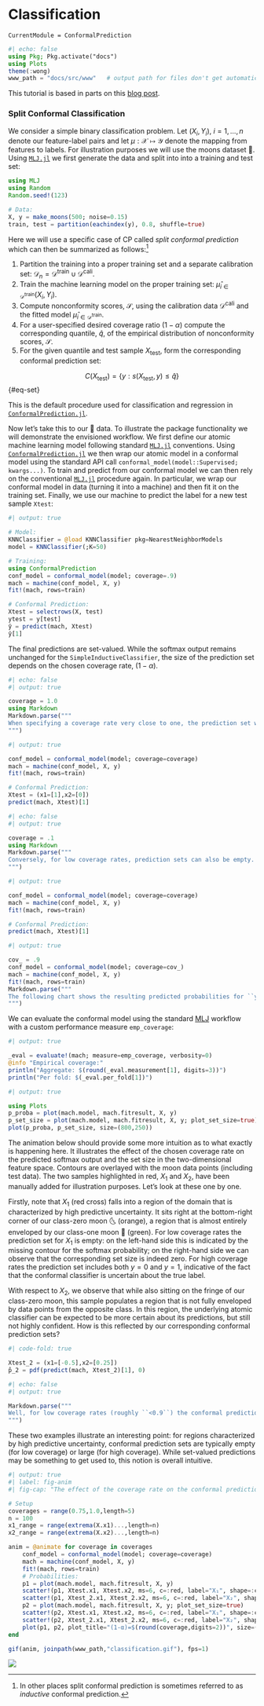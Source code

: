 # Classification 

```@meta
CurrentModule = ConformalPrediction
```

```julia
#| echo: false
using Pkg; Pkg.activate("docs")
using Plots
theme(:wong)
www_path = "docs/src/www"   # output path for files don't get automatically saved in auto-generated path (e.g. GIFs)
```


This tutorial is based in parts on this [blog post](https://www.paltmeyer.com/blog/posts/conformal-prediction/).

### Split Conformal Classification {#sec-scp}

We consider a simple binary classification problem. Let $(X_i, Y_i), \ i=1,...,n$ denote our feature-label pairs and let $\mu: \mathcal{X} \mapsto \mathcal{Y}$ denote the mapping from features to labels. For illustration purposes we will use the moons dataset 🌙. Using [`MLJ.jl`](https://alan-turing-institute.github.io/MLJ.jl/v0.18/) we first generate the data and split into into a training and test set:

```julia
using MLJ
using Random
Random.seed!(123)

# Data:
X, y = make_moons(500; noise=0.15)
train, test = partition(eachindex(y), 0.8, shuffle=true)
```

Here we will use a specific case of CP called *split conformal prediction* which can then be summarized as follows:^[In other places split conformal prediction is sometimes referred to as *inductive* conformal prediction.]

1. Partition the training into a proper training set and a separate calibration set: $\mathcal{D}_n=\mathcal{D}^{\text{train}} \cup \mathcal{D}^{\text{cali}}$.
2. Train the machine learning model on the proper training set: $\hat\mu_{i \in \mathcal{D}^{\text{train}}}(X_i,Y_i)$.
3. Compute nonconformity scores, $\mathcal{S}$, using the calibration data $\mathcal{D}^{\text{cali}}$ and the fitted model $\hat\mu_{i \in \mathcal{D}^{\text{train}}}$. 
4. For a user-specified desired coverage ratio $(1-\alpha)$ compute the corresponding quantile, $\hat{q}$, of the empirical distribution of nonconformity scores, $\mathcal{S}$.
5. For the given quantile and test sample $X_{\text{test}}$, form the corresponding conformal prediction set: 

$$
C(X_{\text{test}})=\{y:s(X_{\text{test}},y) \le \hat{q}\}
$$ {#eq-set}

This is the default procedure used for classification and regression in [`ConformalPrediction.jl`](https://github.com/pat-alt/ConformalPrediction.jl). 

Now let's take this to our 🌙 data. To illustrate the package functionality we will demonstrate the envisioned workflow. We first define our atomic machine learning model following standard [`MLJ.jl`](https://alan-turing-institute.github.io/MLJ.jl/v0.18/) conventions. Using [`ConformalPrediction.jl`](https://github.com/pat-alt/ConformalPrediction.jl) we then wrap our atomic model in a conformal model using the standard API call `conformal_model(model::Supervised; kwargs...)`. To train and predict from our conformal model we can then rely on the conventional [`MLJ.jl`](https://alan-turing-institute.github.io/MLJ.jl/v0.18/) procedure again. In particular, we wrap our conformal model in data (turning it into a machine) and then fit it on the training set. Finally, we use our machine to predict the label for a new test sample `Xtest`:

```julia
#| output: true

# Model:
KNNClassifier = @load KNNClassifier pkg=NearestNeighborModels
model = KNNClassifier(;K=50) 

# Training:
using ConformalPrediction
conf_model = conformal_model(model; coverage=.9)
mach = machine(conf_model, X, y)
fit!(mach, rows=train)

# Conformal Prediction:
Xtest = selectrows(X, test)
ytest = y[test]
ŷ = predict(mach, Xtest)
ŷ[1]
```

The final predictions are set-valued. While the softmax output remains unchanged for the `SimpleInductiveClassifier`, the size of the prediction set depends on the chosen coverage rate, $(1-\alpha)$. 
```julia
#| echo: false
#| output: true

coverage = 1.0
using Markdown
Markdown.parse("""
When specifying a coverage rate very close to one, the prediction set will typically include many (in some cases all) of the possible labels. Below, for example, both classes are included in the prediction set when setting the coverage rate equal to ``(1-\\alpha)``=$coverage. This is intuitive, since high coverage quite literally requires that the true label is covered by the prediction set with high probability.
""")
```

```julia
#| output: true

conf_model = conformal_model(model; coverage=coverage)
mach = machine(conf_model, X, y)
fit!(mach, rows=train)

# Conformal Prediction:
Xtest = (x1=[1],x2=[0])
predict(mach, Xtest)[1]
```

```julia
#| echo: false
#| output: true

coverage = .1
using Markdown
Markdown.parse("""
Conversely, for low coverage rates, prediction sets can also be empty. For a choice of ``(1-\\alpha)``=$coverage, for example, the prediction set for our test sample is empty. This is a bit difficult to think about intuitively and I have not yet come across a satisfactory, intuitive interpretation.^[Any thoughts/comments welcome!] When the prediction set is empty, the `predict` call currently returns `missing`:
""")
```

```julia
#| output: true

conf_model = conformal_model(model; coverage=coverage)
mach = machine(conf_model, X, y)
fit!(mach, rows=train)

# Conformal Prediction:
predict(mach, Xtest)[1]
```

```julia
#| output: true

cov_ = .9
conf_model = conformal_model(model; coverage=cov_)
mach = machine(conf_model, X, y)
fit!(mach, rows=train)
Markdown.parse("""
The following chart shows the resulting predicted probabilities for ``y=1`` (left) and set size (right) for a choice of ``(1-\\alpha)``=$cov_.
""")
```

We can evaluate the conformal model using the standard [MLJ](https://alan-turing-institute.github.io/MLJ.jl/dev/) workflow with a custom performance measure `emp_coverage`:

```julia
#| output: true

_eval = evaluate!(mach; measure=emp_coverage, verbosity=0)
@info "Empirical coverage:"
println("Aggregate: $(round(_eval.measurement[1], digits=3))")
println("Per fold: $(_eval.per_fold[1])")
```

```julia
#| output: true

using Plots
p_proba = plot(mach.model, mach.fitresult, X, y)
p_set_size = plot(mach.model, mach.fitresult, X, y; plot_set_size=true)
plot(p_proba, p_set_size, size=(800,250))
```


The animation below should provide some more intuition as to what exactly is happening here. It illustrates the effect of the chosen coverage rate on the predicted softmax output and the set size in the two-dimensional feature space. Contours are overlayed with the moon data points (including test data). The two samples highlighted in red, $X_1$ and $X_2$, have been manually added for illustration purposes. Let's look at these one by one.

Firstly, note that $X_1$ (red cross) falls into a region of the domain that is characterized by high predictive uncertainty. It sits right at the bottom-right corner of our class-zero moon 🌜 (orange), a region that is almost entirely enveloped by our class-one moon 🌛 (green). For low coverage rates the prediction set for $X_1$ is empty: on the left-hand side this is indicated by the missing contour for the softmax probability; on the right-hand side we can observe that the corresponding set size is indeed zero. For high coverage rates the prediction set includes both $y=0$ and $y=1$, indicative of the fact that the conformal classifier is uncertain about the true label.

With respect to $X_2$, we observe that while also sitting on the fringe of our class-zero moon, this sample populates a region that is not fully enveloped by data points from the opposite class. In this region, the underlying atomic classifier can be expected to be more certain about its predictions, but still not highly confident. How is this reflected by our corresponding conformal prediction sets? 

```julia
#| code-fold: true

Xtest_2 = (x1=[-0.5],x2=[0.25])
p̂_2 = pdf(predict(mach, Xtest_2)[1], 0)
```

```julia
#| echo: false
#| output: true

Markdown.parse("""
Well, for low coverage rates (roughly ``<0.9``) the conformal prediction set does not include ``y=0``: the set size is zero (right panel). Only for higher coverage rates do we have ``C(X_2)=\\{0\\}``: the coverage rate is high enough to include ``y=0``, but the corresponding softmax probability is still fairly low. For example, for ``(1-\\alpha)=$(cov_)`` we have ``\\hat{p}(y=0|X_2)=$(p̂_2).``
""")
```

These two examples illustrate an interesting point: for regions characterized by high predictive uncertainty, conformal prediction sets are typically empty (for low coverage) or large (for high coverage). While set-valued predictions may be something to get used to, this notion is overall intuitive. 

```julia
#| output: true
#| label: fig-anim
#| fig-cap: "The effect of the coverage rate on the conformal prediction set. Softmax probabilities are shown on the left. The size of the prediction set is shown on the right."

# Setup
coverages = range(0.75,1.0,length=5)
n = 100
x1_range = range(extrema(X.x1)...,length=n)
x2_range = range(extrema(X.x2)...,length=n)

anim = @animate for coverage in coverages
    conf_model = conformal_model(model; coverage=coverage)
    mach = machine(conf_model, X, y)
    fit!(mach, rows=train)
    # Probabilities:
    p1 = plot(mach.model, mach.fitresult, X, y)
    scatter!(p1, Xtest.x1, Xtest.x2, ms=6, c=:red, label="X₁", shape=:cross, msw=6)
    scatter!(p1, Xtest_2.x1, Xtest_2.x2, ms=6, c=:red, label="X₂", shape=:diamond, msw=6)
    p2 = plot(mach.model, mach.fitresult, X, y; plot_set_size=true)
    scatter!(p2, Xtest.x1, Xtest.x2, ms=6, c=:red, label="X₁", shape=:cross, msw=6)
    scatter!(p2, Xtest_2.x1, Xtest_2.x2, ms=6, c=:red, label="X₂", shape=:diamond, msw=6)
    plot(p1, p2, plot_title="(1-α)=$(round(coverage,digits=2))", size=(800,300))
end

gif(anim, joinpath(www_path,"classification.gif"), fps=1)
```

![](../www/classification.gif)
